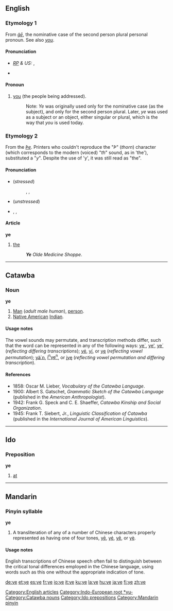 {{see|.ye|yē|yé|yě|yè}}
{{wikipedia|dab=ye}}
==English==

{{rank|sort|town|dark|437|ye|common|subject|can't}}

===Etymology 1===
From {{OE.}} ''[[ge#Old English|ġē]]'', the nominative case of the second person plural personal pronoun. See also ''[[you]]''.

====Pronunciation====
*''[[RP]] & US:'' {{IPA|/jiː/}}, {{SAMPA|/ji:/}}
*{{audio|en-us-ye.ogg|Audio (US)}}
*:{{rhymes|iː}}

====Pronoun====
{{en-pron}}

# {{context|personal|Northern English dialect|Cornish dialect|Geordie|archaic|}} [[you]] (the people being addressed).
#: Note: ''Ye'' was originally used only for the nominative case (as the subject), and only for the second person plural. Later, ''ye'' was used as a subject or an object, either singular or plural, which is the way that ''you'' is used today.

===Etymology 2===
From the {{ME.}} ''[[Þe]]''. Printers who couldn't reproduce the "''Þ''" (''thorn'') character (which corresponds to the modern  (voiced) "''th''" sound, as in 'the'), substituted a "''y''".  Despite the use of 'y', it was still read as "the".

====Pronunciation====
*(''stressed'')
*:{{enPR|''th''ē}}, {{IPA|/ðiː/}}, {{SAMPA|/Di:/}}
*:{{audio|en-us-the-stressed.ogg|Audio (US)}}
*(''unstressed'')
*{{enPR|''th''ə}}, {{IPA|/ðə/}}, {{SAMPA|/D@/}} <!-- (''but see notes below'') -><!- what notes? -->
*:{{audio|en-ca-the.ogg|Audio (CA)}}
*:{{audio|en-us-the-unstressed.ogg|Audio (US)}}

====Article====
'''ye'''

# {{context|archaic|definite}} [[the]]
#:'''''Ye''' Olde Medicine Shoppe''.

[[Category:English articles]]
[[Category:Indo-European root *yu-]]

----

==Catawba==

===Noun===
'''ye'''

# [[man|Man]] (''adult male human''), [[person]].
# [[Native American]] [[Indian]].

====Usage notes====
The vowel sounds may permutate, and transcription methods differ, such that the word can be represented in any of the following ways: [[ye`]], [[ye']], [[ye´]] (''reflecting differing transcriptions''); [[yé]], [[yí]], or [[yę]] (''reflecting vowel permutation''); [[yä´n]], [[inyen|i<sup>n</sup>ye<sup>n</sup>]], or [[įyę]] (''reflecting vowel permutation and differing transcription'').

====References====
*1858: Oscar M. Lieber, ''Vocabulary of the Catawba Language''.
*1900: Albert S. Gatschet, ''Grammatic Sketch of the Catawba Language'' (published in the ''American Anthropologist'').
*1942: Frank G. Speck and C. E. Shaeffer, ''Catawba Kinship and Social Organization''.
*1945: Frank T. Siebert, Jr., ''Linguistic Classification of Catawba'' (published in the ''International Journal of American Linguistics'').

[[Category:Catawba nouns]]

----

==Ido==

===Preposition===
'''ye'''

# [[at]]

[[Category:Ido prepositions]]

----

==Mandarin==

===Pinyin syllable===
'''ye'''

# A transliteration of any of a number of Chinese characters properly represented as having one of four tones, [[yē]], [[yé]], [[yě]], or [[yè]].

====Usage notes====
English transcriptions of Chinese speech often fail to distinguish between the critical tonal differences employed in the Chinese language, using words such as this one without the appropriate indication of tone.

[[Category:Mandarin pinyin]]

[[de:ye]]
[[et:ye]]
[[es:ye]]
[[fr:ye]]
[[io:ye]]
[[it:ye]]
[[ku:ye]]
[[la:ye]]
[[hu:ye]]
[[ja:ye]]
[[fi:ye]]
[[zh:ye]]